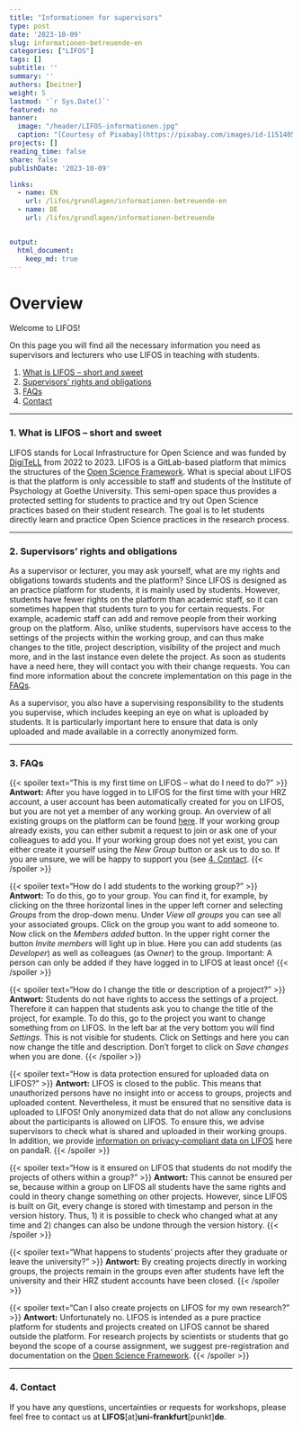 ```yaml
---
title: "Informationen for supervisors" 
type: post
date: '2023-10-09' 
slug: informationen-betreuende-en
categories: ["LIFOS"] 
tags: [] 
subtitle: ''
summary: '' 
authors: [beitner] 
weight: 5
lastmod: '`r Sys.Date()`'
featured: no
banner:
  image: "/header/LIFOS-informationen.jpg"
  caption: "[Courtesy of Pixabay](https://pixabay.com/images/id-1151405/)"
projects: []
reading_time: false
share: false
publishDate: '2023-10-09'

links:
  - name: EN
    url: /lifos/grundlagen/informationen-betreuende-en
  - name: DE
    url: /lifos/grundlagen/informationen-betreuende


output:
  html_document:
    keep_md: true
---
```


# Overview

Welcome to LIFOS! 

On this page you will find all the necessary information you need as supervisors and lecturers who use LIFOS in teaching with students. 

1. [What is LIFOS -- short and sweet](#WhatisLIFOS)
2. [Supervisors' rights and obligations](#Rights)
3. [FAQs](#FAQs)
4. [Contact](#Contact)

***

### 1. What is LIFOS -- short and sweet {#WhatisLIFOS .anchorheader}

LIFOS stands for Local Infrastructure for Open Science and was funded by [DigiTeLL](https://www.uni-frankfurt.de/106206707/Projekt_DigiTeLL) from 2022 to 2023. LIFOS is a GitLab-based platform that mimics the structures of the [Open Science Framework](https://osf.io/). What is special about LIFOS is that the platform is only accessible to staff and students of the Institute of Psychology at Goethe University. This semi-open space thus provides a protected setting for students to practice and try out Open Science practices based on their student research. The goal is to let students directly learn and practice Open Science practices in the research process. 

***

### 2. Supervisors' rights and obligations {#Rigths .anchorheader}

As a supervisor or lecturer, you may ask yourself, what are my rights and obligations towards students and the platform? Since LIFOS is designed as an practice platform for students, it is mainly used by students. However, students have fewer rights on the platform than academic staff, so it can sometimes happen that students turn to you for certain requests. For example, academic staff can add and remove people from their working group on the platform. Also, unlike students, supervisors have access to the settings of the projects within the working group, and can thus make changes to the title, project description, visibility of the project and much more, and in the last instance even delete the project. As soon as students have a need here, they will contact you with their change requests. You can find more information about the concrete implementation on this page in the [FAQs](#FAQs).

As a supervisor, you also have a supervising responsibility to the students you supervise, which includes keeping an eye on what is uploaded by students. It is particularly important here to ensure that data is only uploaded and made available in a correctly anonymized form. 


***

### 3. FAQs {#FAQs .anchorheader}

{{< spoiler text="This is my first time on LIFOS -- what do I need to do?" >}}
**Antwort:** After you have logged in to LIFOS for the first time with your HRZ account, a user account has been automatically created for you on LIFOS, but you are not yet a member of any working group. An overview of all existing groups on the platform can be found [here](https://lifos.uni-frankfurt.de/explore/groups). If your working group already exists, you can either submit a request to join or ask one of your colleagues to add you. If your working group does not yet exist, you can either create it yourself using the *New Group* button or ask us to do so. If you are unsure, we will be happy to support you (see [4. Contact](#Contact).
{{< /spoiler >}}

{{< spoiler text="How do I add students to the working group?" >}}
**Antwort:** To do this, go to your group. You can find it, for example, by clicking on the three horizontal lines in the upper left corner and selecting *Groups* from the drop-down menu. Under *View all groups* you can see all your associated groups. Click on the group you want to add someone to. Now click on the *Members added* button. In the upper right corner the button *Invite members* will light up in blue. Here you can add students (as *Developer*) as well as colleagues (as *Owner*) to the group. Important: A person can only be added if they have logged in to LIFOS at least once!
{{< /spoiler >}}

{{< spoiler text="How do I change the title or description of a project?" >}}
**Antwort:** Students do not have rights to access the settings of a project. Therefore it can happen that students ask you to change the title of the project, for example. To do this, go to the project you want to change something from on LIFOS. In the left bar at the very bottom you will find *Settings*. This is not visible for students. Click on Settings and here you can now change the title and description. Don't forget to click on *Save changes* when you are done.
{{< /spoiler >}}

{{< spoiler text="How is data protection ensured for uploaded data on LIFOS?" >}}
**Antwort:** LIFOS is closed to the public. This means that unauthorized persons have no insight into or access to groups, projects and uploaded content. Nevertheless, it must be ensured that no sensitive data is uploaded to LIFOS! Only anonymized data that do not allow any conclusions about the participants is allowed on LIFOS. To ensure this, we advise supervisors to check what is shared and uploaded in their working groups. In addition, we provide [information on privacy-compliant data on LIFOS](https://pandar.netlify.app/lifos/grundlagen/datenschutz-en/) here on pandaR. 
{{< /spoiler >}}

{{< spoiler text="How is it ensured on LIFOS that students do not modify the projects of others within a group?" >}}
**Antwort:** This cannot be ensured per se, because within a group on LIFOS all students have the same rights and could in theory change something on other projects. However, since LIFOS is built on Git, every change is stored with timestamp and person in the version history. Thus, 1) it is possible to check who changed what at any time and 2) changes can also be undone through the version history. 
{{< /spoiler >}}

{{< spoiler text="What happens to students' projects after they graduate or leave the university?" >}}
**Antwort:** By creating projects directly in working groups, the projects remain in the groups even after students have left the university and their HRZ student accounts have been closed. 
{{< /spoiler >}}

{{< spoiler text="Can I also create projects on LIFOS for my own research?" >}}
**Antwort:** Unfortunately no. LIFOS is intended as a pure practice platform for students and projects created on LIFOS cannot be shared outside the platform. For research projects by scientists or students that go beyond the scope of a course assignment, we suggest pre-registration and documentation on the [Open Science Framework](https://osf.io/). 
{{< /spoiler >}}

***

### 4. Contact {#Contact .anchorheader}

If you have any questions, uncertainties or requests for workshops, please feel free to contact us at **LIFOS**[at]**uni-frankfurt**[punkt]**de**.